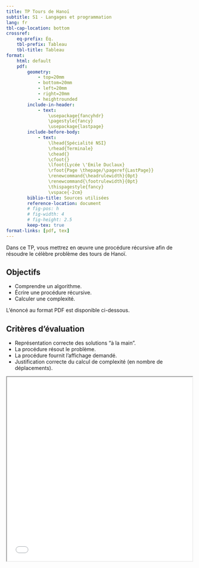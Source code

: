 ```yaml
---
title: TP Tours de Hanoï
subtitle: S1 - Langages et programmation
lang: fr
tbl-cap-location: bottom
crossref: 
    eq-prefix: Éq.
    tbl-prefix: Tableau
    tbl-title: Tableau
format:
    html: default
    pdf: 
        geometry:
            - top=20mm
            - bottom=20mm
            - left=20mm
            - right=20mm
            - heightrounded
        include-in-header:
            - text:
                \usepackage{fancyhdr}
                \pagestyle{fancy}
                \usepackage{lastpage}
        include-before-body:
            - text:
                \lhead{Spécialité NSI} 
                \rhead{Terminale}
                \chead{} 
                \cfoot{}
                \lfoot{Lycée \'Emile Duclaux}
                \rfoot{Page \thepage/\pageref{LastPage}}
                \renewcommand{\headrulewidth}{0pt}
                \renewcommand{\footrulewidth}{0pt}
                \thispagestyle{fancy}
                \vspace{-2cm}
        biblio-title: Sources utilisées
        reference-location: document
        # fig-pos: h
        # fig-width: 4
        # fig-height: 2.5
        keep-tex: true
format-links: [pdf, tex]
---
```


Dans ce TP, vous mettrez en œuvre une procédure récursive afin de résoudre le célèbre problème des tours de Hanoï.

::: {.callout-tip}
## Objectifs

* Comprendre un algorithme.
* Écrire une procédure récursive.
* Calculer une complexité.
:::

L'énoncé au format PDF est disponible ci-dessous.

::: {.callout-important}
## Critères d'évaluation

* Représentation correcte des solutions "à la main".
* La procédure résout le problème.
* La procédure fournit l'affichage demandé.
* Justification correcte du calcul de complexité (en nombre de déplacements).
:::

<iframe src="TP_Tours_Hanoi.pdf" width="100%" height="500px"> </iframe>
